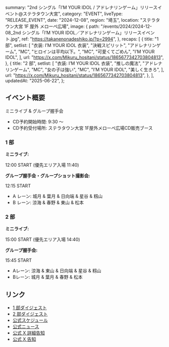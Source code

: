   summary: "2nd シングル「I’M YOUR IDOL / アドレナリンゲーム」リリースイベント@ステラタウン大宮",
  category: "EVENT",
  liveType: "RELEASE_EVENT",
  date: "2024-12-08",
  region: "埼玉",
  location: "ステラタウン大宮 1F 屋外 メローペ広場",
  image: {
    path: "/events/2024/2024-12-08_2nd シングル「I’M YOUR IDOL／アドレナリンゲーム」リリースイベント.jpg",
    ref: "https://takanenonadeshiko.jp/?p=2994",
  },
  recaps: [
    {
      title: "1 部",
      setlist: [
        "衣装: I’M YOUR IDOL 衣装",
        "決戦スピリット",
        "アドレナリンゲーム",
        "MC",
        "ヒロインは平均以下。",
        "MC",
        "可愛くてごめん",
        "I’M YOUR IDOL",
      ],
      url: "https://x.com/Mikuru_hositani/status/1865677342703804813",
    },
    {
      title: "2 部",
      setlist: [
        "衣装: I’M YOUR IDOL 衣装",
        "推しの魔法",
        "アドレナリンゲーム",
        "MC",
        "女の子は強い",
        "MC",
        "I’M YOUR IDOL",
        "美しく生きろ",
      ],
      url: "https://x.com/Mikuru_hositani/status/1865677342703804813",
    },
  ],
  updatedAt: "2025-06-22",
};

## イベント概要

ミニライブ & グループ握手会

- CD予約開始時間: 9:30 〜
- CD予約受付場所: ステラタウン大宮 1F屋外メローペ広場CD販売ブース

### 1 部

**ミニライブ:**

12:00 START (優先エリア入場 11:40)

**グループ握手会・グループショット撮影会:**

12:15 START

- A レーン: 城月 & 葉月 & 日向端 & 星谷 & 籾山
- B レーン: 涼海 & 春野 & 東山 & 松本

### 2 部

**ミニライブ:**

15:00 START (優先エリア入場 14:40)

**グループ握手会:**

15:45 START

- Aレーン: 涼海 & 東山 & 日向端 & 星谷 & 籾山
- Bレーン: 城月 & 葉月 & 春野 & 松本

## リンク

- [1 部ダイジェスト](https://x.com/takanenofficial/status/1865706816874926094)
- [2 部ダイジェスト](https://x.com/takanenofficial/status/1865708341525409913)
- [公式スケジュール](https://takanenonadeshiko.jp/?p=2887)
- [公式ニュース](https://takanenonadeshiko.jp/?p=2994)
- [公式 X 詳細告知](https://x.com/takanenofficial/status/1862421379460866133)
- [公式 X 告知](https://x.com/takanenofficial/status/1857349224863813931)
